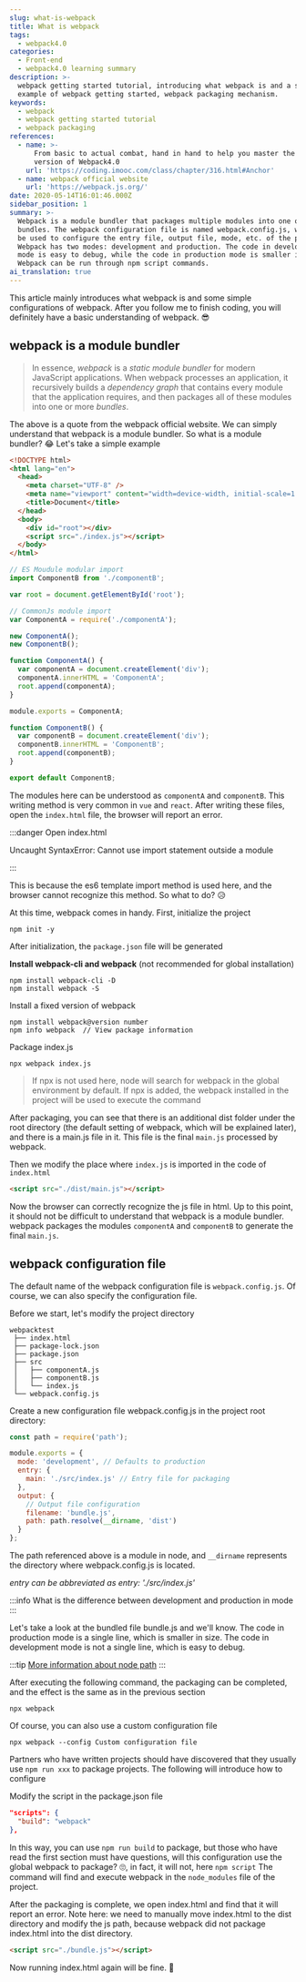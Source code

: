 ```yaml
---
slug: what-is-webpack
title: What is webpack
tags:
  - webpack4.0
categories:
  - Front-end
  - webpack4.0 learning summary
description: >-
  webpack getting started tutorial, introducing what webpack is and a simple
  example of webpack getting started, webpack packaging mechanism.
keywords:
  - webpack
  - webpack getting started tutorial
  - webpack packaging
references:
  - name: >-
      From basic to actual combat, hand in hand to help you master the new
      version of Webpack4.0
    url: 'https://coding.imooc.com/class/chapter/316.html#Anchor'
  - name: webpack official website
    url: 'https://webpack.js.org/'
date: 2020-05-14T16:01:46.000Z
sidebar_position: 1
summary: >-
  Webpack is a module bundler that packages multiple modules into one or more
  bundles. The webpack configuration file is named webpack.config.js, which can
  be used to configure the entry file, output file, mode, etc. of the package.
  Webpack has two modes: development and production. The code in development
  mode is easy to debug, while the code in production mode is smaller in size.
  Webpack can be run through npm script commands.
ai_translation: true
---
```


This article mainly introduces what webpack is and some simple configurations of webpack. After you follow me to finish coding, you will definitely have a basic understanding of webpack. 😎

<!--truncate-->

## webpack is a module bundler

> In essence, _webpack_ is a *static module bundler* for modern JavaScript applications. When webpack processes an application, it recursively builds a *dependency graph* that contains every module that the application requires, and then packages all of these modules into one or more _bundles_.

The above is a quote from the webpack official website. We can simply understand that webpack is a module bundler. So what is a module bundler? 😂 Let's take a simple example

<Tabs>
<TabItem value="index.html" label="index.html">

```html
<!DOCTYPE html>
<html lang="en">
  <head>
    <meta charset="UTF-8" />
    <meta name="viewport" content="width=device-width, initial-scale=1.0" />
    <title>Document</title>
  </head>
  <body>
    <div id="root"></div>
    <script src="./index.js"></script>
  </body>
</html>
```

</TabItem>
<TabItem value="index.js" label="index.js">

```js
// ES Moudule modular import
import ComponentB from './componentB';

var root = document.getElementById('root');

// CommonJs module import
var ComponentA = require('./componentA');

new ComponentA();
new ComponentB();
```

</TabItem>
<TabItem value="ComponentA" label="ComponentA">

```js
function ComponentA() {
  var componentA = document.createElement('div');
  componentA.innerHTML = 'ComponentA';
  root.append(componentA);
}

module.exports = ComponentA;
```

</TabItem>
<TabItem value="ComponentB" label="ComponentB">

```js
function ComponentB() {
  var componentB = document.createElement('div');
  componentB.innerHTML = 'ComponentB';
  root.append(componentB);
}

export default ComponentB;
```

</TabItem>
</Tabs>

The modules here can be understood as `componentA` and `componentB`. This writing method is very common in `vue` and `react`. After writing these files, open the `index.html` file, the browser will report an error.

:::danger Open index.html

Uncaught SyntaxError: Cannot use import statement outside a module

:::

This is because the es6 template import method is used here, and the browser cannot recognize this method. So what to do? 😥

At this time, webpack comes in handy. First, initialize the project

```
npm init -y
```

After initialization, the `package.json` file will be generated

**Install webpack-cli and webpack** (not recommended for global installation)

```
npm install webpack-cli -D
npm install webpack -S
```

Install a fixed version of webpack

```
npm install webpack@version number
npm info webpack  // View package information
```

Package index.js

```
npx webpack index.js
```

> If npx is not used here, node will search for webpack in the global environment by default. If npx is added, the webpack installed in the project will be used to execute the command

After packaging, you can see that there is an additional dist folder under the root directory (the default setting of webpack, which will be explained later), and there is a main.js file in it. This file is the final `main.js` processed by webpack.

Then we modify the place where `index.js` is imported in the code of `index.html`

```html
<script src="./dist/main.js"></script>
```

Now the browser can correctly recognize the js file in html. Up to this point, it should not be difficult to understand that webpack is a module bundler.
webpack packages the modules `componentA` and `componentB` to generate the final `main.js`.

## webpack configuration file

The default name of the webpack configuration file is `webpack.config.js`. Of course, we can also specify the configuration file.

Before we start, let's modify the project directory

```
webpacktest
 ├── index.html
 ├── package-lock.json
 ├── package.json
 ├── src
 │   ├── componentA.js
 │   ├── componentB.js
 │   └── index.js
 └── webpack.config.js
```

Create a new configuration file webpack.config.js in the project root directory:

```js
const path = require('path');

module.exports = {
  mode: 'development', // Defaults to production
  entry: {
    main: './src/index.js' // Entry file for packaging
  },
  output: {
    // Output file configuration
    filename: 'bundle.js',
    path: path.resolve(__dirname, 'dist')
  }
};
```

The path referenced above is a module in node, and `__dirname` represents the directory where webpack.config.js is located.

_entry can be abbreviated as entry: './src/index.js'_

:::info
What is the difference between development and production in mode
:::

Let's take a look at the bundled file bundle.js and we'll know. The code in production mode is a single line, which is smaller in size. The code in development mode is not a single line, which is easy to debug.

:::tip
[More information about node path](https://nodejs.org/api/path.html)
:::

After executing the following command, the packaging can be completed, and the effect is the same as in the previous section

```
npx webpack
```

Of course, you can also use a custom configuration file

```
npx webpack --config Custom configuration file
```

Partners who have written projects should have discovered that they usually use `npm run xxx` to package projects. The following will introduce how to configure

Modify the script in the package.json file

```json
"scripts": {
  "build": "webpack"
},
```

In this way, you can use `npm run build` to package, but those who have read the first section must have questions, will this configuration use the global webpack to package? 🙄, in fact, it will not, here `npm script` The command will find and execute webpack in the `node_modules` file of the project.

After the packaging is complete, we open index.html and find that it will report an error. Note here: we need to manually move index.html to the dist directory and modify the js path, because webpack did not package index.html into the dist directory.

```html
<script src="./bundle.js"></script>
```

Now running index.html again will be fine. 🎉
